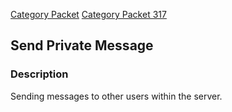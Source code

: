 [[Category Packet]]
[[Category Packet 317]]
== Send Private Message ==

=== Description ===

Sending messages to other users within the server.